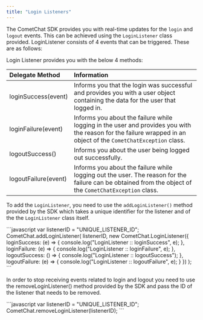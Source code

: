 ```yaml
---
title: "Login Listeners"
---
```




The CometChat SDK provides you with real-time updates for the `login` and `logout` events. This can be achieved using the `LoginListener` class provided. LoginListener consists of 4 events that can be triggered. These are as follows:

Login Listener provides you with the below 4 methods:

| Delegate Method      | Information                                                                                                                                                      |
| :-------------------- | :---------------------------------------------------------------------------------------------------------------------------------------------------------------- |
| loginSuccess(event)  | Informs you that the login was successful and provides you with a user object containing the data for the user that logged in.                                   |
| loginFailure(event)  | Informs you about the failure while logging in the user and provides you with the reason for the failure wrapped in an object of the `CometChatException` class. |
| logoutSuccess()      | Informs you about the user being logged out successfully.                                                                                                        |
| logoutFailure(event) | Informs you about the failure while logging out the user. The reason for the failure can be obtained from the object of the `CometChatException` class.          |

To add the `LoginListener`, you need to use the `addLoginListener()` method provided by the SDK which takes a unique identifier for the listener and of the the `LoginListener` class itself.

<Tabs>
<Tab title="JavaScript">
```javascript
var listenerID = "UNIQUE_LISTENER_ID";
CometChat.addLoginListener(
    listenerID,
    new CometChat.LoginListener({
        loginSuccess: (e) => {
            console.log("LoginListener :: loginSuccess", e);
        },
        loginFailure: (e) => {
            console.log("LoginListener :: loginFailure", e);
        },
        logoutSuccess: () => {
            console.log("LoginListener :: logoutSuccess");
        },
        logoutFailure: (e) => {
            console.log("LoginListener :: logoutFailure", e);
        }
    })
);
```

</Tab>

</Tabs>

In order to stop receiving events related to login and logout you need to use the removeLoginListener() method provided by the SDK and pass the ID of the listener that needs to be removed.

<Tabs>
<Tab title="JavaScript">
```javascript
var listenerID = "UNIQUE_LISTENER_ID";
CometChat.removeLoginListener(listenerID);
```

</Tab>

</Tabs>
